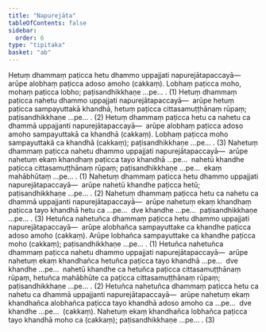 ```yaml
---
title: "Napurejāta"
tableOfContents: false
sidebar:
  order: 6
type: "tipitaka"
basket: "ab"
---
```



<DynamicBreadcrumb />

<Division number="8">

<Paragraph number="19">
Hetuṃ dhammaṃ paṭicca hetu dhammo uppajjati napurejātapaccayā—  arūpe alobhaṃ paṭicca adoso amoho (cakkaṃ). Lobhaṃ paṭicca moho, mohaṃ paṭicca lobho; paṭisandhikkhaṇe …pe… . (1)
</Paragraph>

<Paragraph number="20">
Hetuṃ dhammaṃ paṭicca nahetu dhammo uppajjati napurejātapaccayā—  arūpe hetuṃ paṭicca sampayuttakā khandhā, hetuṃ paṭicca cittasamuṭṭhānaṃ rūpaṃ; paṭisandhikkhaṇe …pe… . (2)
</Paragraph>

<Paragraph number="21">
Hetuṃ dhammaṃ paṭicca hetu ca nahetu ca dhammā uppajjanti napurejātapaccayā—  arūpe alobhaṃ paṭicca adoso amoho sampayuttakā ca khandhā (cakkaṃ). Lobhaṃ paṭicca moho sampayuttakā ca khandhā (cakkaṃ); paṭisandhikkhaṇe …pe… . (3)
</Paragraph>

</Division>
<Division number="9">

<Paragraph number="22">
Nahetuṃ dhammaṃ paṭicca nahetu dhammo uppajjati napurejātapaccayā—  arūpe nahetuṃ ekaṃ khandhaṃ paṭicca tayo khandhā …pe…  nahetū khandhe paṭicca cittasamuṭṭhānaṃ rūpaṃ; paṭisandhikkhaṇe …pe…  ekaṃ mahābhūtaṃ …pe… . (1)
</Paragraph>

<Paragraph number="23">
Nahetuṃ dhammaṃ paṭicca hetu dhammo uppajjati napurejātapaccayā—  arūpe nahetū khandhe paṭicca hetū; paṭisandhikkhaṇe …pe… . (2)
</Paragraph>

<Paragraph number="24">
Nahetuṃ dhammaṃ paṭicca hetu ca nahetu ca dhammā uppajjanti napurejātapaccayā—  arūpe nahetuṃ ekaṃ khandhaṃ paṭicca tayo khandhā hetu ca …pe…  dve khandhe …pe…  paṭisandhikkhaṇe …pe… . (3)
</Paragraph>

</Division>
<Division number="10">

<Paragraph number="25">
Hetuñca nahetuñca dhammaṃ paṭicca hetu dhammo uppajjati napurejātapaccayā—  arūpe alobhañca sampayuttake ca khandhe paṭicca adoso amoho (cakkaṃ). Arūpe lobhañca sampayuttake ca khandhe paṭicca moho (cakkaṃ); paṭisandhikkhaṇe …pe… . (1)
</Paragraph>

<Paragraph number="26">
Hetuñca nahetuñca dhammaṃ paṭicca nahetu dhammo uppajjati napurejātapaccayā—  arūpe nahetuṃ ekaṃ khandhañca hetuñca paṭicca tayo khandhā …pe…  dve khandhe …pe…  nahetū khandhe ca hetuñca paṭicca cittasamuṭṭhānaṃ rūpaṃ, hetuñca mahābhūte ca paṭicca cittasamuṭṭhānaṃ rūpaṃ; paṭisandhikkhaṇe …pe… . (2)
</Paragraph>

<Paragraph number="27">
Hetuñca nahetuñca dhammaṃ paṭicca hetu ca nahetu ca dhammā uppajjanti napurejātapaccayā—  arūpe nahetuṃ ekaṃ khandhañca alobhañca paṭicca tayo khandhā adoso amoho ca …pe…  dve khandhe …pe…  (cakkaṃ). Nahetuṃ ekaṃ khandhañca lobhañca paṭicca tayo khandhā moho ca (cakkaṃ); paṭisandhikkhaṇe …pe… . (3)
</Paragraph>
</Division>